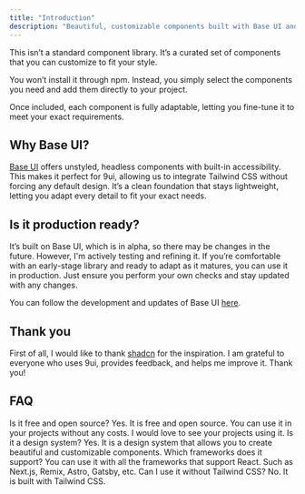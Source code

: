 ```yaml
---
title: "Introduction"
description: "Beautiful, customizable components built with Base UI and Tailwind CSS"
---
```


This isn’t a standard component library. It’s a curated set of components that you can customize to fit your style.

You won’t install it through npm. Instead, you simply select the components you need and add them directly to your project.

Once included, each component is fully adaptable, letting you fine-tune it to meet your exact requirements.

## Why Base UI?

[Base UI](https://base-ui.com) offers unstyled, headless components with built-in accessibility. This makes it perfect for 9ui, allowing us to integrate Tailwind CSS without forcing any default design. It’s a clean foundation that stays lightweight, letting you adapt every detail to fit your exact needs.

## Is it production ready?

It’s built on Base UI, which is in alpha, so there may be changes in the future. However, I'm actively testing and refining it. If you’re comfortable with an early-stage library and ready to adapt as it matures, you can use it in production. Just ensure you perform your own checks and stay updated with any changes.

You can follow the development and updates of Base UI [here](https://base-ui.com/react/overview/releases).

## Thank you

First of all, I would like to thank [shadcn](https://ui.shadcn.com) for the inspiration. I am grateful to everyone who uses 9ui, provides feedback, and helps me improve it. Thank you!

## FAQ

<Accordion>
  <AccordionItem>
    <AccordionTrigger>Is it free and open source?</AccordionTrigger>
    <AccordionContent>
      Yes. It is free and open source. You can use it in your projects without
      any costs. I would love to see your projects using it.
    </AccordionContent>
  </AccordionItem>
  <AccordionItem>
    <AccordionTrigger>Is it a design system?</AccordionTrigger>
    <AccordionContent>
      Yes. It is a design system that allows you to create beautiful and
      customizable components.
    </AccordionContent>
  </AccordionItem>
  <AccordionItem>
    <AccordionTrigger>Which frameworks does it support?</AccordionTrigger>
    <AccordionContent>
      You can use it with all the frameworks that support React. Such as
      Next.js, Remix, Astro, Gatsby, etc.
    </AccordionContent>
  </AccordionItem>
  <AccordionItem>
    <AccordionTrigger>Can I use it without Tailwind CSS?</AccordionTrigger>
    <AccordionContent>No. It is built with Tailwind CSS.</AccordionContent>
  </AccordionItem>
</Accordion>
